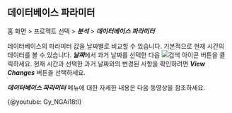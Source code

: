 ## 데이터베이스 파라미터

홈 화면 > 프로젝트 선택 > ***분석*** > ***데이터베이스 파라미터***

데이터베이스의 파라미터 값을 날짜별로 비교할 수 있습니다. 기본적으로 현재 시간의 데이터를 볼 수 있습니다. ***날짜***에서 과거 날짜를 선택한 다음 ![검색 아이콘](/img/ico-btn-search.png) 버튼을 클릭하세요. 현재 시간과 선택한 과거 날짜와의 변경된 사항을 확인하려면 ***View Changes*** 버튼을 선택하세요.

***데이터베이스 파라미터*** 메뉴에 대한 자세한 내용은 다음 동영상을 참조하세요.

{@youtube: Gy_NGAi18tI}
